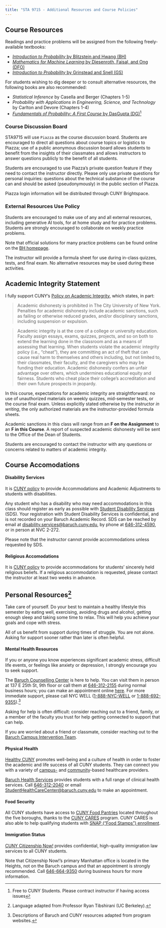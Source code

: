 ```yaml
---
title: "STA 9715 - Additional Resources and Course Policies"
---
```


## Course Resources

Readings and practice problems will be assigned from the following freely-available
textbooks: 

- [*Introduction to Probability* by Blitzstein and Hwang (BH)](http://probabilitybook.net/)
- [*Mathematics for Machine Learning* by Diesenroth, Faisal, and Ong (DFO)](http://mml-book.github.io)
- [*Introduction to Probability* by Grinstead and Snell (GS)](https://open.umn.edu/opentextbooks/textbooks/21)

For students wishing to dig deeper or to consult alternative resources, the following books are also recommended:  

- *Statistical Inference* by Casella and Berger (Chapters 1-5)
- *Probability with Applications in Engineering, Science, and Technology* by Carlton and Devore (Chapters 1-4)
- [*Fundamentals of Probability: A First Course* by DasGupta (DG)](https://link.springer.com/book/10.1007/978-1-4419-5780-1)[^1]

### Course Discussion Board

STA9715 will use `Piazza` as the course discussion board. Students are encouraged
to direct all questions about course topics or logistics to Piazza; use of a public
anonymous discussion board allows students to benefit from the insights of their
classmates and allows instructors to answer questions publicly to the benefit 
of all students. 

Students are encouraged to use Piazza's private question feature if they need to
contact the instructor directly. Please only use private questions for personal
inquiries: questions about the technical substance of the course can and should
be asked (pseudonymously) in the public section of Piazza. 

Piazza login information will be distributed through CUNY Brightspace.

### External Resources Use Policy

Students are encouraged to make use of any and all external resources, including
generative AI tools, for at home study and for practice problems. Students are 
strongly encouraged to collaborate on weekly practice problems.

Note that official solutions for many practice problems can be found online on the [BH homepage](https://projects.iq.harvard.edu/sites/projects.iq.harvard.edu/files/stat110/files/selected_solutions_blitzstein_hwang_probability_01.pdf).

The instructor will provide a formula sheet for use during in-class quizzes, tests, and final exam. No alternative resources may be used during these activities.


## Academic Integrity Statement

I fully support CUNY’s [Policy on Academic Integrity](https://studentaffairs.baruch.cuny.edu/wp-content/uploads/sites/6/2024/08/CUNY-Academic-Integrity-Policy-2024.pdf), which states, in part:

> Academic dishonesty is prohibited in The City University of New York. Penalties for academic dishonesty include academic sanctions, such as failing or otherwise reduced grades, and/or disciplinary sanctions, including suspension or expulsion.

> Academic integrity is at the core of a college or university education. Faculty assign essays, exams, quizzes, projects, and so on both to extend the learning done in the classroom and as a means of assessing that learning. When students violate the academic integrity policy (i.e., "cheat"), they are committing an act of theft that can cause real harm to themselves and others including, but not limited to, their classmates, their faculty, and the caregivers who may be funding their education. Academic dishonesty confers an unfair advantage over others, which undermines educational equity and fairness. Students who cheat place their college’s accreditation and their own future prospects in jeopardy.

In this course, expectations for academic integrity are straightforward: no use
of unauthorized materials on weekly quizzes, mid-semester tests, or the course
final exam. Unless explicitly stated otherwise by the instructor *in writing*, 
the only authorized materials are the instructor-provided formula sheets.

Academic sanctions in this class will range from an **F on the Assignment** to
an **F in this Course**. A report of suspected academic dishonesty will be sent to the Office of the Dean of Students. 

Students are encouraged to contact the instructor with any questions or concerns
related to matters of academic integrity.



## Course Accomodations

#### Disability Services

It is [CUNY policy](https://www.cuny.edu/about/administration/offices/legal-affairs/policies-resources/reasonable-accommodations-and-academic-adjustments/v-accommodations/) to provide Accommodations and Academic Adjustments to students with disabilities. 

Any student who has a disability who may need accommodations in this class should register as early as possible with [Student Disability Services](https://studentaffairs.baruch.cuny.edu/student-disability-services/) (SDS). Your registration with Student Disability Services is confidential, and is not recorded on your Baruch Academic Record. SDS can be reached by email at [disability.services@baruch.cuny.edu](mailto:disability.services@baruch.cuny.edu), by phone at [646-312-4590](tel:646-312-4590), or in person at NVC 2-272.

Please note that the instructor cannot provide accommodations unless requested by SDS.

#### Religious Accomodations

It is [CUNY policy](https://www.cuny.edu/about/administration/offices/legal-affairs/policies-resources/reasonable-accommodations-and-academic-adjustments/vi-religious-accommodations/) to provide accommodations for students' sincerely held religious beliefs. If a religious accommodation is requested, please contact the instructor at least two weeks in advance.

## Personal Resources[^2]

Take care of yourself. Do your best to maintain a healthy lifestyle this semester by eating well, exercising, avoiding drugs and alcohol, getting enough sleep and taking some time to relax. This will help you achieve your goals and cope with stress. 

All of us benefit from support during times of struggle. You are not alone. Asking for support sooner rather than later is often helpful. 

#### Mental Health Resources

If you or anyone you know experiences significant academic stress, difficult life events, or feelings like anxiety or depression, I strongly encourage you to seek support.

The [Baruch Counselling Center](https://studentaffairs.baruch.cuny.edu/counseling/) is here to help. You can visit them in person at 137 E 25th St, 9th floor  or call them at [646-312-2155](tel:646-312-2155) during normal business hours; you can make an appointment online [here](https://baruch.az1.qualtrics.com/jfe/form/SV_a4NCaYrV2Sk1cyg). For more immediate support, please call NYC WELL ([1-888-NYC-WELL](tel:646-312-2155) or [1-888-692-9355](tel:646-312-2155)).[^3] 

Asking for help is often difficult: consider reaching out to a friend, family, or a member of the faculty you trust for help getting connected to support that can help. 

If you are worried about a friend or classmate, consider reaching out to the [Baruch Campus Intervention Team](https://studentaffairs.baruch.cuny.edu/campus-intervention-team/).

#### Physical Health

[Healthy CUNY](https://www.healthycuny.org/) promotes well-being and a culture of health in order to foster the academic and life success of all CUNY students. They can connect you with a variety of [campus-](https://www.healthycuny.org/cuny-health-centers) and [community](https://www.healthycuny.org/community-health-resources)-based healthcare providers. 

[Baruch Health Services](https://studentaffairs.baruch.cuny.edu/health/) provides students with a full range of clinical health services. Call [646-312-2040](tel:646-312-2040) or email [StudentHealthCareCenter@baruch.cuny.edu](mailto:StudentHealthCareCenter@baruch.cuny.edu) to make an appointment.

#### Food Security

All CUNY students have access to [CUNY Food Pantries](https://www.cuny.edu/about/administration/offices/transformation/cuny-cares/food-pantry/) located throughout the five boroughs, thanks to the [CUNY CARES](https://www.cuny.edu/about/administration/offices/transformation/cuny-cares/) program. CUNY CARES is also able to help qualifying students with [SNAP ("Food Stamps") enrollment](https://www.cuny.edu/current-students/student-affairs/student-services/snap/).

#### Immigration Status

[CUNY Citizenship Now!](https://www.cuny.edu/about/administration/offices/communications-marketing/citizenship-now/) provides confidential, high-quality immigration law services to all CUNY students. 

Note that Citizenship Now!'s primary Manhattan office is located in the Heights, not on the Baruch campus and that an appointment is strongly recommended. Call [646-664-9350](tel:646-664-9350) 
during business hours for more information.


[^1]: Free to CUNY Students. Please contract instructor if having access issues

[^2]: Language adapted from Professor Ryan Tibshirani (UC Berkeley).

[^3]: Descriptions of Baruch and CUNY resources adapted from program websites.
